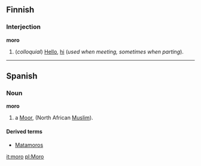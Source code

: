 ==Finnish==

===Interjection===
'''moro'''

# (''colloquial'') [[Hello]], [[hi]] (''used when meeting, sometimes when parting'').

----

== Spanish ==
=== Noun ===
'''moro'''

# a [[Moor]], (North African [[Muslim]]).

====Derived terms====
*[[Matamoros]]

[[it:moro]]
[[pl:Moro]]